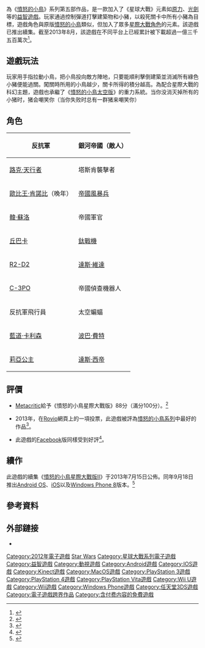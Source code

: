 {{copy edit}}
{{Refimprove|time=2014-05-20T06:51:18+00:00}}
{{NoteTA
| T=zh-cn:愤怒的小鸟星球大战版; zh-hk:憤怒鳥星球大戰版; zh-tw:憤怒鳥星際大戰版;
| G1=Games
| G2=IT
| G3=StarWars
| 1=zh:憤怒的小鳥;zh-cn:愤怒的小鸟; zh-hk:憤怒鳥; zh-tw:憤怒鳥;
}}
{{Infobox video game|title=憤怒鳥星際大戰版|english=Angry Birds Star Wars|image=Angry Birds Star Wars.png|developer=[[Rovio_Entertainment|Rovio Entertainment]]|publisher=[[Rovio_Entertainment|Rovio Entertainment]]|producer=|designer=|composer=|platforms=[[Android|Android]]/[[iOS|iOS]]/[[Windows_Phone|Windows Phone]]|series=[[憤怒的小鳥_(遊戲)|憤怒的小鳥 (遊戲)]]|engine=[[Box2D|Box2D]]|released=2012年11月8日|genre=[[益智遊戲|益智遊戲]]|modes=[[單人遊戲|單人遊戲]]|original=|japanese=|caption=|shutdown=|onlinegame=|director=|programmer=|artist=|writer=}}

{{vgname|憤怒的小鳥星際大戰版|en=Angry Birds Star Wars}}為《[[憤怒鳥|憤怒的小鳥]]》系列第五部作品，是一款加入了《星球大戰》元素如[[原力|原力]]、[[光劍|光劍]]等的[[益智遊戲|益智遊戲]]。玩家通過控制彈道打擊建築物和小豬，以殺死關卡中所有小豬為目標，遊戲角色與原版[[憤怒的小鳥_(遊戲)|憤怒的小鳥]]類似，但加入了眾多[[星際大戰角色列表|星際大戰角色]]的元素。該遊戲已推出續集{{vgname|憤怒的小鳥星際大戰版II|en=Angry Birds Star Wars II}}。截至2013年8月，該遊戲在不同平台上已經累計被下載超過一億三千五百萬次<ref>{{cite web |author=Stuart Dredge |url=http://www.theguardian.com/technology/appsblog/2013/aug/23/angry-birds-star-wars-2-iphone-android-windows-phone |title=Angry Birds Star Wars II to launch for iOS, Android and Windows Phone |publisher=theguardian.com |date= |accessdate=2013-12-02 |archive-date=2021-03-08 |archive-url=https://web.archive.org/web/20210308191800/https://www.theguardian.com/technology/appsblog/2013/aug/23/angry-birds-star-wars-2-iphone-android-windows-phone |dead-url=no }}</ref>。

== 遊戲玩法 ==
玩家用手指拉動小鳥，把小鳥投向敵方陣地，只要能順利擊倒建築並消滅所有綠色小豬便能過關。闖關時所用的小鳥越少，關卡所得的積分越高。為配合星際大戰的科幻主題，遊戲也承繼了《[[憤怒的小鳥太空版|憤怒的小鳥太空版]]》的重力系統。当你没消灭掉所有的小猪时，猪会嘲笑你（当你失败时总有一群猪来嘲笑你）

== 角色 ==
{{See|憤怒鳥：星際大戰角色列表}}
{| class="wikitable"
|+
!反抗軍
!銀河帝國（敵人）
|-
|[[路克·天行者|路克·天行者]]
|塔斯肯襲擊者
|-
|[[歐比王·肯諾比|歐比王·肯諾比]]（晚年）
|[[帝國風暴兵|帝國風暴兵]]
|-
|[[韓·蘇洛|韓·蘇洛]]
|帝國軍官
|-
|[[丘巴卡|丘巴卡]]
|[[鈦戰機|鈦戰機]]
|-
|[[R2-D2|R2-D2]]
|[[達斯·維達|達斯·維達]]
|-
|[[C-3PO|C-3PO]]
|帝國偵查機器人
|-
|反抗軍飛行員
|太空蝙蝠
|-
|[[藍道·卡利森|藍道·卡利森]]
|[[波巴·費特|波巴·費特]]
|-
|[[莉亞公主|莉亞公主]]
|[[達斯·西帝|達斯·西帝]]
|}

== 評價 ==
*[[Metacritic|Metacritic]]給予《憤怒的小鳥星際大戰版》88分（滿分100分）。<ref>{{cite web |url=http://www.metacritic.com/game/ios/angry-birds-star-wars |title=Angry Birds Star Wars for iPhone/iPad Reviews |publisher=Metacritic |date= |accessdate=2013-06-24 |archive-date=2013-01-23 |archive-url=https://web.archive.org/web/20130123082934/http://www.metacritic.com/game/ios/angry-birds-star-wars |dead-url=no }}</ref>

*2013年，在[[Rovio娛樂|Rovio]]網頁上的一項投票，此遊戲被評為[[憤怒的小鳥_(遊戲)|憤怒的小鳥系列]]中最好的作品<ref>{{cite web |url=https://plus.google.com/118177253929143457733/posts/XC1DPhP3ADW |title=Angry Birds - Google+ - Agree or disagree? And why? |publisher=Plus.google.com |date= |accessdate=2013-09-12 |archive-date=2018-09-15 |archive-url=https://web.archive.org/web/20180915172103/https://plus.google.com/118177253929143457733/posts/XC1DPhP3ADW |dead-url=no }}</ref>。

*此遊戲的[[Facebook|Facebook]]版同樣受到好評<ref>{{cite web|url=http://www.techlurk.com/angry-birds-star-wars-for-pc-windows-87xp/|title=Angry Birds Star Wars for PC|access-date=2013-12-26|archive-url=https://web.archive.org/web/20130831234749/http://www.techlurk.com/angry-birds-star-wars-for-pc-windows-87xp/|archive-date=2013-08-31|dead-url=yes}}</ref>。

== 續作 ==
{{main|憤怒的小鳥星際大戰版II}}
此遊戲的續集《[[憤怒的小鳥星際大戰版II|憤怒的小鳥星際大戰版II]]》于2013年7月15日公佈。同年9月18日推出[[Android_OS|Android OS]]、[[iOS|iOS]]以及[[Windows_Phone_8|Windows Phone 8]]版本。<ref>{{cite web |author=The Verge |url=http://www.theverge.com/2013/7/15/4524534/angry-birds-star-wars-sequel-in-september |title='Angry Birds Star Wars II' will follow the prequel trilogy and feature physical toys |publisher=The Verge |date=2013-07-15 |accessdate=2013-09-12 |archive-date=2021-03-08 |archive-url=https://web.archive.org/web/20210308133955/https://www.theverge.com/2013/7/15/4524534/angry-birds-star-wars-sequel-in-september |dead-url=no }}</ref>

== 參考資料 ==
{{reflist|30em}}

== 外部鏈接 ==
* {{Official|https://www.angrybirds.com/games/angry-birds-star-wars/}}

{{Angry Birds}}

{{DEFAULTSORT:Angry Birds Star Wars}}
[[Category:2012年電子遊戲|Category:2012年電子遊戲]]
[[Category:憤怒的小鳥系列電子遊戲|Star Wars]]
[[Category:星球大戰系列電子遊戲|Category:星球大戰系列電子遊戲]]
[[Category:益智遊戲|Category:益智遊戲]]
[[Category:動視遊戲|Category:動視遊戲]]
[[Category:Android遊戲|Category:Android遊戲]]
[[Category:IOS遊戲|Category:IOS遊戲]]
[[Category:Kinect遊戲|Category:Kinect遊戲]]
[[Category:MacOS遊戲|Category:MacOS遊戲]]
[[Category:PlayStation_3遊戲|Category:PlayStation 3遊戲]]
[[Category:PlayStation_4遊戲|Category:PlayStation 4遊戲]]
[[Category:PlayStation_Vita遊戲|Category:PlayStation Vita遊戲]]
[[Category:Wii_U遊戲|Category:Wii U遊戲]]
[[Category:Wii遊戲|Category:Wii遊戲]]
[[Category:Windows_Phone遊戲|Category:Windows Phone遊戲]]
[[Category:任天堂3DS遊戲|Category:任天堂3DS遊戲]]
[[Category:電子遊戲跨界作品|Category:電子遊戲跨界作品]]
[[Category:含付费内容的免費遊戲|Category:含付费内容的免費遊戲]]